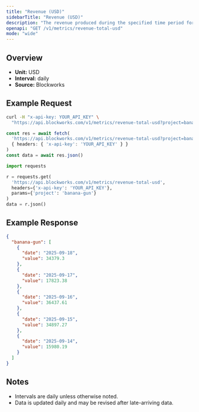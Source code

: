 ```yaml
---
title: "Revenue (USD)"
sidebarTitle: "Revenue (USD)"
description: "The revenue produced during the specified time period for given project."
openapi: "GET /v1/metrics/revenue-total-usd"
mode: "wide"
---
```


## Overview

- **Unit:** USD
- **Interval:** daily
- **Source:** Blockworks

## Example Request

<CodeGroup>

```bash cURL
curl -H "x-api-key: YOUR_API_KEY" \
  "https://api.blockworks.com/v1/metrics/revenue-total-usd?project=banana-gun"
```

```typescript TypeScript
const res = await fetch(
  'https://api.blockworks.com/v1/metrics/revenue-total-usd?project=banana-gun',
  { headers: { 'x-api-key': 'YOUR_API_KEY' } }
)
const data = await res.json()
```

```python Python
import requests

r = requests.get(
  'https://api.blockworks.com/v1/metrics/revenue-total-usd',
  headers={'x-api-key': 'YOUR_API_KEY'},
  params={'project': 'banana-gun'}
)
data = r.json()
```

</CodeGroup>

## Example Response

```json
{
  "banana-gun": [
    {
      "date": "2025-09-18",
      "value": 34379.3
    },
    {
      "date": "2025-09-17",
      "value": 17823.38
    },
    {
      "date": "2025-09-16",
      "value": 36437.61
    },
    {
      "date": "2025-09-15",
      "value": 34897.27
    },
    {
      "date": "2025-09-14",
      "value": 15980.19
    }
  ]
}
```

## Notes
- Intervals are daily unless otherwise noted.
- Data is updated daily and may be revised after late-arriving data.